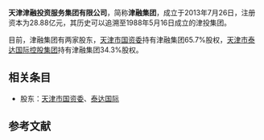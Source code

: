 '''天津津融投资服务集团有限公司'''，简称'''津融集团'''，成立于2013年7月26日，注册资本为28.88亿元，其历史可以追溯至1988年5月16日成立的津投集团。

目前，津融集团有两家股东，[[天津市人民政府国有资产监督管理委员会|天津市国资委]]持有津融集团65.7%股权，[[泰达国际|天津市泰达国际控股集团]]持有津融集团34.3%股权。

== 相关条目 ==
*股东：[[天津市人民政府国有资产监督管理委员会|天津市国资委]]、[[泰达国际|泰达国际]]

==参考文献==
{{reflist}}

{{天津市市管国有企业}}